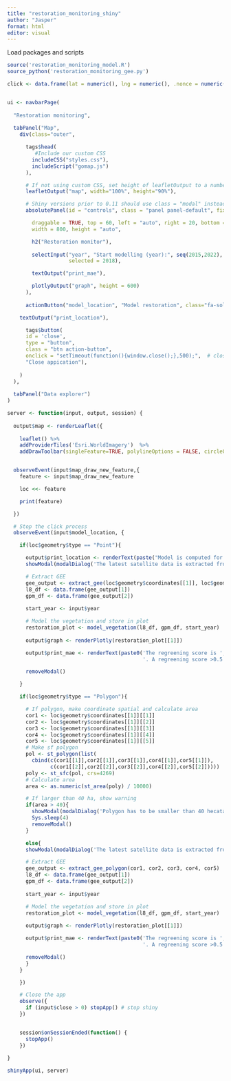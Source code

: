 ---
title: "restoration_monitoring_shiny"
author: "Jasper"
format: html
editor: visual
---

Load packages and scripts

```{r}
source('restoration_monitoring_model.R')
source_python('restoration_monitoring_gee.py')
```

```{r}
click <- data.frame(lat = numeric(), lng = numeric(), .nonce = numeric())


ui <- navbarPage(
  
  "Restoration monitoring",
  
  tabPanel("Map",
    div(class="outer",

      tags$head(
         #Include our custom CSS
        includeCSS("styles.css"),
        includeScript("gomap.js")
      ),

      # If not using custom CSS, set height of leafletOutput to a number instead of percent
      leafletOutput("map", width="100%", height="90%"),

      # Shiny versions prior to 0.11 should use class = "modal" instead.
      absolutePanel(id = "controls", class = "panel panel-default", fixed = TRUE,

        draggable = TRUE, top = 60, left = "auto", right = 20, bottom = "auto",
        width = 800, height = "auto",

        h2("Restoration monitor"),
        
        selectInput("year", "Start modelling (year):", seq(2015,2022),
                    selected = 2018),

        textOutput("print_mae"),

        plotlyOutput("graph", height = 600) 
      ),
      
      actionButton("model_location", "Model restoration", class="fa-solid fa-gears"),

    textOutput("print_location"),

      tags$button(
      id = 'close',
      type = "button",
      class = "btn action-button",
      onclick = "setTimeout(function(){window.close();},500);",  # close browser
      "Close appication"),
      
    )
  ),
  
  tabPanel("Data explorer")
)
```

```{r}
server <- function(input, output, session) {
  
  output$map <- renderLeaflet({
    
    leaflet() %>% 
    addProviderTiles('Esri.WorldImagery')  %>% 
    addDrawToolbar(singleFeature=TRUE, polylineOptions = FALSE, circleOptions = FALSE,circleMarkerOptions = FALSE,polygon=FALSE)}) 


  observeEvent(input$map_draw_new_feature,{
    feature <- input$map_draw_new_feature

    loc <<- feature

    print(feature)

  })

  # Stop the click process
  observeEvent(input$model_location, {

    if(loc$geometry$type == "Point"){

      output$print_location <- renderText(paste("Model is computed for the point", round(loc$geometry$coordinates[[1]],2), "Latitude", round(loc$geometry$coordinates[[2]],2), "Longitude"))
      showModal(modalDialog('The latest satellite data is extracted from the servers and a reference vegetation is being modelled. Please give it some time ;)', footer=NULL))

      # Extract GEE
      gee_output <- extract_gee(loc$geometry$coordinates[[1]], loc$geometry$coordinates[[2]])
      l8_df <- data.frame(gee_output[1])
      gpm_df <- data.frame(gee_output[2])
    
      start_year <- input$year

      # Model the vegetation and store in plot
      restoration_plot <- model_vegetation(l8_df, gpm_df, start_year)
    
      output$graph <- renderPlotly(restoration_plot[[1]]) 

      output$print_mae <- renderText(paste0('The regreening score is ', round(restoration_plot[[2]]$mae,3),
                                            '. A regreening score >0.5 indicates a significant increase in vegetation cover'))

      removeModal()

    }

    if(loc$geometry$type == "Polygon"){

      # If polygon, make coordinate spatial and calculate area
      cor1 <- loc$geometry$coordinates[[1]][[1]]
      cor2 <- loc$geometry$coordinates[[1]][[2]]
      cor3 <- loc$geometry$coordinates[[1]][[3]]
      cor4 <- loc$geometry$coordinates[[1]][[4]]
      cor5 <- loc$geometry$coordinates[[1]][[5]]
      # Make sf polygon
      pol <- st_polygon(list(
        cbind(c(cor1[[1]],cor2[[1]],cor3[[1]],cor4[[1]],cor5[[1]]),
              c(cor1[[2]],cor2[[2]],cor3[[2]],cor4[[2]],cor5[[2]]))))
      poly <- st_sfc(pol, crs=4269)
      # Calculate area
      area <- as.numeric(st_area(poly) / 10000)

      # If larger than 40 ha, show warning
      if(area > 40){
        showModal(modalDialog('Polygon has to be smaller than 40 hecatares', footer=NULL))
        Sys.sleep(4)
        removeModal()
      }

      else{
      showModal(modalDialog('The latest satellite data is extracted from the servers and a reference vegetation is being modelled. Please give it some time ;)', footer=NULL))

      # Extract GEE
      gee_output <- extract_gee_polygon(cor1, cor2, cor3, cor4, cor5)
      l8_df <- data.frame(gee_output[1])
      gpm_df <- data.frame(gee_output[2])
    
      start_year <- input$year

      # Model the vegetation and store in plot
      restoration_plot <- model_vegetation(l8_df, gpm_df, start_year)
    
      output$graph <- renderPlotly(restoration_plot[[1]]) 

      output$print_mae <- renderText(paste0('The regreening score is ', round(restoration_plot[[2]]$mae,3),
                                            '. A regreening score >0.5 indicates a significant increase in vegetation cover'))

      removeModal()
      }
    }

    })

    # Close the app
    observe({
      if (input$close > 0) stopApp() # stop shiny
    })


    session$onSessionEnded(function() {
      stopApp()
    })
  
}
```

```{r}
shinyApp(ui, server)
```
